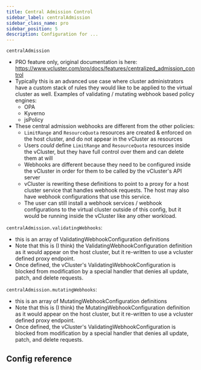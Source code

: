 ```yaml
---
title: Central Admission Control
sidebar_label: centralAdmission
sidebar_class_name: pro
sidebar_position: 5
description: Configuration for ...
---
```



`centralAdmission`
- PRO feature only, original documentation is here: https://www.vcluster.com/pro/docs/features/centralized_admission_control
- Typically this is an advanced use case where cluster administrators have a custom stack of rules they would like to be applied to the virtual cluster as well. Examples of validating / mutating webhook based policy engines:
  - OPA
  - Kyverno
  - jsPolicy
- These central admission webhooks are different from the other policies:
  - `LimitRange` and `ResourceQuota` resources are created & enforced on the host cluster, and do not appear in the vCluster as resources
  - Users _could_ define `LimitRange` and `ResourceQuota` resources inside the vCluster, but they have full control over them and can delete them at will
  - Webhooks are different because they need to be configured inside the vCluster in order for them to be called by the vCluster's API server
  - vCluster is rewriting these definitions to point to a proxy for a host cluster service that handles webhook requests. The host may also have webhook configurations that use this service.
  - The user can still install a webhook services / webhook configurations to the virtual cluster outside of this config, but it would be running inside the vCluster like any other workload.

`centralAdmission.validatingWebhooks`:
- this is an array of ValidatingWebhookConfiguration definitions
- Note that this is (I think) the ValidatingWebhookConfiguration definition as it would appear on the host cluster, but it re-written to use a vcluster defined proxy endpoint.
- Once defined, the vCluster's ValidatingWebhookConfiguration is blocked from modification by a special handler that denies all update, patch, and delete requests.

`centralAdmission.mutatingWebhooks`:
- this is an array of MutatingWebhookConfiguration definitions
- Note that this is (I think) the MutatingWebhookConfiguration definition as it would appear on the host cluster, but it re-written to use a vcluster defined proxy endpoint.
- Once defined, the vCluster's ValidatingWebhookConfiguration is blocked from modification by a special handler that denies all update, patch, and delete requests.

## Config reference

<AdmissionControl/>
